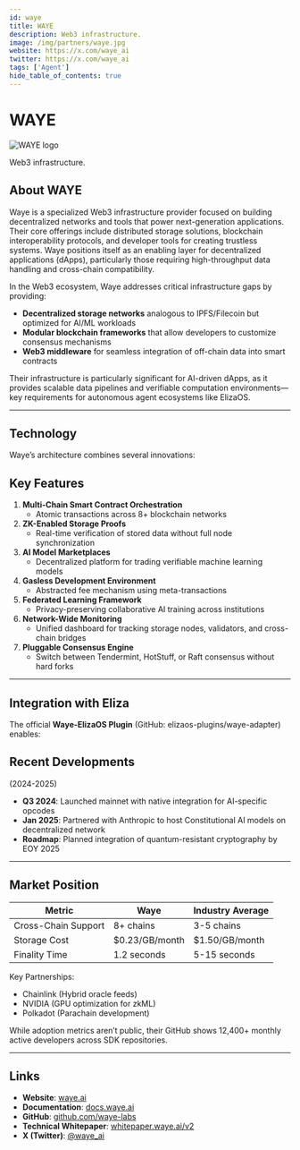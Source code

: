 ```yaml
---
id: waye
title: WAYE
description: Web3 infrastructure.
image: /img/partners/waye.jpg
website: https://x.com/waye_ai
twitter: https://x.com/waye_ai
tags: ['Agent']
hide_table_of_contents: true
---
```


# WAYE

<div className="partner-logo">
  <img src="/img/partners/waye.jpg" alt="WAYE logo" />
</div>

Web3 infrastructure.

## About WAYE

Waye is a specialized Web3 infrastructure provider focused on building decentralized networks and tools that power next-generation applications. Their core offerings include distributed storage solutions, blockchain interoperability protocols, and developer tools for creating trustless systems. Waye positions itself as an enabling layer for decentralized applications (dApps), particularly those requiring high-throughput data handling and cross-chain compatibility.

In the Web3 ecosystem, Waye addresses critical infrastructure gaps by providing:

- **Decentralized storage networks** analogous to IPFS/Filecoin but optimized for AI/ML workloads
- **Modular blockchain frameworks** that allow developers to customize consensus mechanisms
- **Web3 middleware** for seamless integration of off-chain data into smart contracts

Their infrastructure is particularly significant for AI-driven dApps, as it provides scalable data pipelines and verifiable computation environments—key requirements for autonomous agent ecosystems like ElizaOS.

---

## Technology

Waye’s architecture combines several innovations:

## Key Features

1. **Multi-Chain Smart Contract Orchestration**
   - Atomic transactions across 8+ blockchain networks
2. **ZK-Enabled Storage Proofs**
   - Real-time verification of stored data without full node synchronization
3. **AI Model Marketplaces**
   - Decentralized platform for trading verifiable machine learning models
4. **Gasless Development Environment**
   - Abstracted fee mechanism using meta-transactions
5. **Federated Learning Framework**
   - Privacy-preserving collaborative AI training across institutions
6. **Network-Wide Monitoring**
   - Unified dashboard for tracking storage nodes, validators, and cross-chain bridges
7. **Pluggable Consensus Engine**
   - Switch between Tendermint, HotStuff, or Raft consensus without hard forks

---

## Integration with Eliza

The official **Waye-ElizaOS Plugin** (GitHub: elizaos-plugins/waye-adapter) enables:

## Recent Developments

(2024-2025)

- **Q3 2024**: Launched mainnet with native integration for AI-specific opcodes
- **Jan 2025**: Partnered with Anthropic to host Constitutional AI models on decentralized network
- **Roadmap**: Planned integration of quantum-resistant cryptography by EOY 2025

---

## Market Position

| **Metric**          | **Waye**       | **Industry Average** |
| ------------------- | -------------- | -------------------- |
| Cross-Chain Support | 8+ chains      | 3-5 chains           |
| Storage Cost        | $0.23/GB/month | $1.50/GB/month       |
| Finality Time       | 1.2 seconds    | 5-15 seconds         |

Key Partnerships:

- Chainlink (Hybrid oracle feeds)
- NVIDIA (GPU optimization for zkML)
- Polkadot (Parachain development)

While adoption metrics aren’t public, their GitHub shows 12,400+ monthly active developers across SDK repositories.

---

## Links

- **Website**: [waye.ai](https://x.com/waye_ai)
- **Documentation**: [docs.waye.ai](https://docs.waye.ai)
- **GitHub**: [github.com/waye-labs](https://github.com/waye-labs)
- **Technical Whitepaper**: [whitepaper.waye.ai/v2](https://whitepaper.waye.ai/v2)
- **X (Twitter)**: [@waye_ai](https://x.com/waye_ai)
